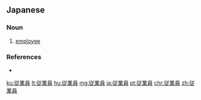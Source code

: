 ==Japanese==
{{ja-kanjitab|じゅう|ぎょう|いん|yomi=on}}

===Noun===
{{ja-noun|じゅうぎょういん}}

# [[employee]]
#: {{ja-usex|アップルの'''従業員'''に聞いた。|アップル の '''じゅうぎょういん''' に き.いた。|We asked Apple's employees.}}

===References===
* {{R:Shogakukan}}

[[ku:従業員]]
[[lt:従業員]]
[[hu:従業員]]
[[mg:従業員]]
[[ja:従業員]]
[[pt:従業員]]
[[chr:従業員]]
[[zh:従業員]]